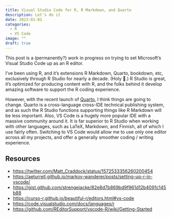 ```yaml
---
title: Visual Studio Code for R, R Markdown, and Quarto
description: Let's do it
date: 2023-01-01
categories:
  - R
  - VS Code
image: ""
draft: true
---
```


::: callout-note
This post is a (permanently?) work in progress on trying to set Microsoft's Visual Studio Code up as an R editor.
:::

I've been using R, and it's extensions R Markdown, Quarto, bookdown, etc, exclusively through R Studio for nearly a decade. (Holy 💩.) R Studio is great, it's optimized for producing content with R, and the folks behind it develop amazing software to support the R coding experience.

However, with the recent launch of [Quarto](https://quarto.org/), I think things are going to change. Quarto is a cross-language cross-IDE technical publishing system, and as such the R Studio functions supporting things like R Markdown will be less important. Also, VS Code is a hugely more popular IDE with a massive community around it. It is far superior to R Studio when working with other languages, such as LaTeX, Markdown, and Finnish, all of which I use fairly often. Switching to VS Code would allow me to use only one editor across all my projects, and offer a generally smoother coding / writing experience.


## Resources

- <https://twitter.com/Matt_Craddock/status/1572533356260200454>
- <https://aeturrell.github.io/markov-wanderer/posts/setting-up-r-in-vscode/>
- <https://gist.github.com/strengejacke/82e8d7b869bd9f961d12b4091c145b88>
- <https://curso-r.github.io/beautiful-r/editors.html#vs-code>
- <https://code.visualstudio.com/docs/languages/r>
- <https://github.com/REditorSupport/vscode-R/wiki/Getting-Started>
